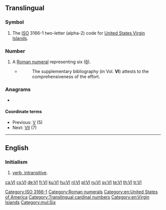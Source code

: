 {{also|vi|Vi|VI|.vi|vì|vị|v.i.|v. i.|V.I.|V. I.}}
==Translingual==

===Symbol===
{{head|mul|symbol}}

# The [[ISO]] 3166-1 two-letter (alpha-2) code for [[United States Virgin Islands]].

===Number===
{{mul-number}}

# A [[Roman numeral]] representing six ([[six|6]]).
#* {{RQ:Schuster Hepaticae V|viii}}
#*: The supplementary bibliography (in Vol. '''VI''') attests to the comprehensiveness of the effort.

===Anagrams===

*{{l|mul|IV}}

====Coordinate terms====
* Previous: [[V]] (5)
* Next: [[VII]] (7)

----

==English==

===Initialism===
{{rfc-header|Initialism}}
{{en-initialism}}

# [[intransitive verb|verb, intransitive]].

[[Category:ISO 3166-1]]
[[Category:Roman numerals]]
[[Category:en:United States of America]]
[[Category:Translingual cardinal numbers]]
[[Category:en:Virgin Islands]]
[[Category:mul:Six]]

[[ca:VI]]
[[cs:VI]]
[[de:VI]]
[[fr:VI]]
[[ku:VI]]
[[hu:VI]]
[[nl:VI]]
[[pl:VI]]
[[ru:VI]]
[[sv:VI]]
[[te:VI]]
[[th:VI]]
[[tr:VI]]